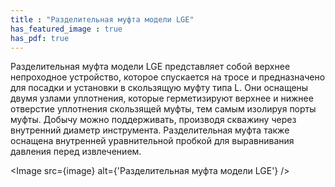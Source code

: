 ```yaml
---
title : "Разделительная муфта модели LGE"
has_featured_image : true
has_pdf: true
---
```


Разделительная муфта модели LGE представляет собой верхнее непроходное устройство, которое спускается на тросе и предназначено для посадки и установки в скользящую муфту типа L. Они оснащены двумя узлами уплотнения, которые герметизируют верхнее и нижнее отверстие уплотнения скользящей муфты, тем самым изолируя порты муфты. Добычу можно поддерживать, производя скважину через внутренний диаметр инструмента. Разделительная муфта также оснащена внутренней уравнительной пробкой для выравнивания давления перед извлечением.


<Image src={image} alt={'Разделительная муфта модели LGE'} />
